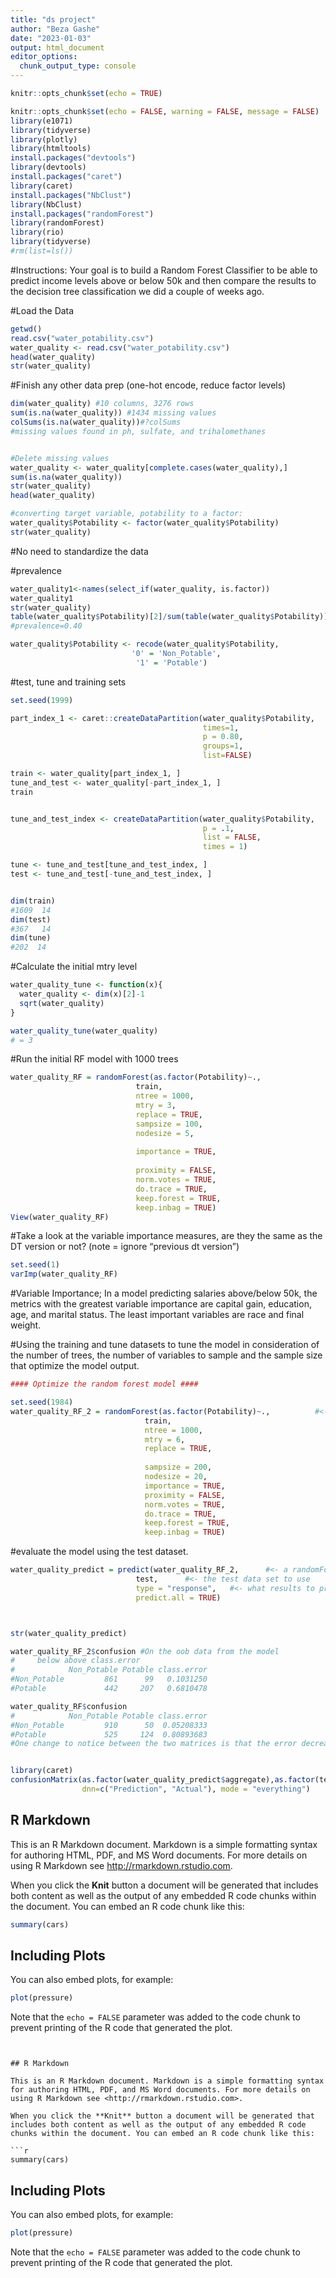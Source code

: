 ```yaml
---
title: "ds project"
author: "Beza Gashe"
date: "2023-01-03"
output: html_document
editor_options: 
  chunk_output_type: console
---
```


```r
knitr::opts_chunk$set(echo = TRUE)
```

```r
knitr::opts_chunk$set(echo = FALSE, warning = FALSE, message = FALSE)
library(e1071)
library(tidyverse)
library(plotly)
library(htmltools)
install.packages("devtools")
library(devtools)
install.packages("caret")
library(caret)
install.packages("NbClust")
library(NbClust)
install.packages("randomForest")
library(randomForest)
library(rio)
library(tidyverse)
#rm(list=ls())
```

#Instructions: Your goal is to build a Random Forest Classifier to be able to predict income levels above or below 50k and then compare the results to the decision tree classification we did a couple of weeks ago.

#Load the Data
```r
getwd()
read.csv("water_potability.csv")
water_quality <- read.csv("water_potability.csv")
head(water_quality)
str(water_quality)

```


#Finish any other data prep (one-hot encode, reduce factor levels)
```r
dim(water_quality) #10 columns, 3276 rows
sum(is.na(water_quality)) #1434 missing values
colSums(is.na(water_quality))#?colSums
#missing values found in ph, sulfate, and trihalomethanes


#Delete missing values
water_quality <- water_quality[complete.cases(water_quality),]
sum(is.na(water_quality))
str(water_quality)
head(water_quality)

#converting target variable, potability to a factor:
water_quality$Potability <- factor(water_quality$Potability)
str(water_quality)
```

#No need to standardize the data

#prevalence
```r
water_quality1<-names(select_if(water_quality, is.factor))
water_quality1
str(water_quality)
table(water_quality$Potability)[2]/sum(table(water_quality$Potability))
#prevalence=0.40

water_quality$Potability <- recode(water_quality$Potability, 
                           '0' = 'Non_Potable', 
                            '1' = 'Potable')
```


#test, tune and training sets 
```r
set.seed(1999)

part_index_1 <- caret::createDataPartition(water_quality$Potability,
                                           times=1,
                                           p = 0.80,
                                           groups=1,
                                           list=FALSE)

train <- water_quality[part_index_1, ]
tune_and_test <- water_quality[-part_index_1, ]
train


tune_and_test_index <- createDataPartition(water_quality$Potability,
                                           p = .1,
                                           list = FALSE,
                                           times = 1)

tune <- tune_and_test[tune_and_test_index, ]
test <- tune_and_test[-tune_and_test_index, ]


dim(train)
#1609  14
dim(test)
#367   14
dim(tune)
#202  14
```


#Calculate the initial mtry level 
```r
water_quality_tune <- function(x){
  water_quality <- dim(x)[2]-1
  sqrt(water_quality)
}

water_quality_tune(water_quality)
# = 3
```

#Run the initial RF model with 1000 trees
```r
water_quality_RF = randomForest(as.factor(Potability)~.,          
                            train,     
                            ntree = 1000,  
                            mtry = 3, 
                            replace = TRUE,      
                            sampsize = 100,      
                            nodesize = 5,        
                            
                            importance = TRUE,   
                           
                            proximity = FALSE, 
                            norm.votes = TRUE,
                            do.trace = TRUE,     
                            keep.forest = TRUE, 
                            keep.inbag = TRUE)  
View(water_quality_RF)
```


#Take a look at the variable importance measures, are they the same as the DT version or not? (note = ignore "previous dt version")
```r
set.seed(1)
varImp(water_quality_RF) 
```
#Variable Importance; In a model predicting salaries above/below 50k, the metrics with the greatest variable importance are capital gain, education, age, and marital status. The least important variables are race and final weight. 



#Using the training and tune datasets to tune the model in consideration of the number of trees, the number of variables to sample and the sample size that optimize the model output.
```r
#### Optimize the random forest model ####

set.seed(1984)	
water_quality_RF_2 = randomForest(as.factor(Potability)~.,          #<- 
                              train,    
                              ntree = 1000,     
                              mtry = 6,          
                              replace = TRUE,   
                             
                              sampsize = 200,    
                              nodesize = 20, 
                              importance = TRUE,  
                              proximity = FALSE, 
                              norm.votes = TRUE, 
                              do.trace = TRUE, 
                              keep.forest = TRUE, 
                              keep.inbag = TRUE) 
```


#evaluate the model using the test dataset. 
```r
water_quality_predict = predict(water_quality_RF_2,      #<- a randomForest model
                            test,      #<- the test data set to use
                            type = "response",   #<- what results to produce, see the help menu for the options
                            predict.all = TRUE)



str(water_quality_predict)

water_quality_RF_2$confusion #On the oob data from the model
#     below above class.error
#            Non_Potable Potable class.error
#Non_Potable         861      99   0.1031250
#Potable             442     207   0.6810478

water_quality_RF$confusion
#            Non_Potable Potable class.error
#Non_Potable         910      50  0.05208333
#Potable             525     124  0.80893683
#One change to notice between the two matrices is that the error decreased from 0.1 to 0.05% for non-potability. 


library(caret)
confusionMatrix(as.factor(water_quality_predict$aggregate),as.factor(test$Potability),positive = "Potable", 
                dnn=c("Prediction", "Actual"), mode = "everything")
```


## R Markdown

This is an R Markdown document. Markdown is a simple formatting syntax for authoring HTML, PDF, and MS Word documents. For more details on using R Markdown see <http://rmarkdown.rstudio.com>.

When you click the **Knit** button a document will be generated that includes both content as well as the output of any embedded R code chunks within the document. You can embed an R code chunk like this:

```r
summary(cars)
```

## Including Plots

You can also embed plots, for example:

```r
plot(pressure)
```

Note that the `echo = FALSE` parameter was added to the code chunk to prevent printing of the R code that generated the plot.

```


## R Markdown

This is an R Markdown document. Markdown is a simple formatting syntax for authoring HTML, PDF, and MS Word documents. For more details on using R Markdown see <http://rmarkdown.rstudio.com>.

When you click the **Knit** button a document will be generated that includes both content as well as the output of any embedded R code chunks within the document. You can embed an R code chunk like this:

```r
summary(cars)
```

## Including Plots

You can also embed plots, for example:

```r
plot(pressure)
```

Note that the `echo = FALSE` parameter was added to the code chunk to prevent printing of the R code that generated the plot.

